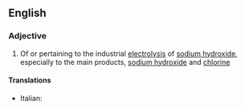 ==English==

===Adjective===
{{en-adj|-}}

# {{inorganic chemistry}} Of or pertaining to the industrial [[electrolysis]] of [[sodium hydroxide]], especially to the main products, [[sodium hydroxide]] and [[chlorine]]

====Translations====
{{trans-top|pertaining to electrolysis of sodium hydroxide}}
* Italian: {{t-|it|cloroalcalino}}
{{trans-mid}}

{{trans-bottom}}